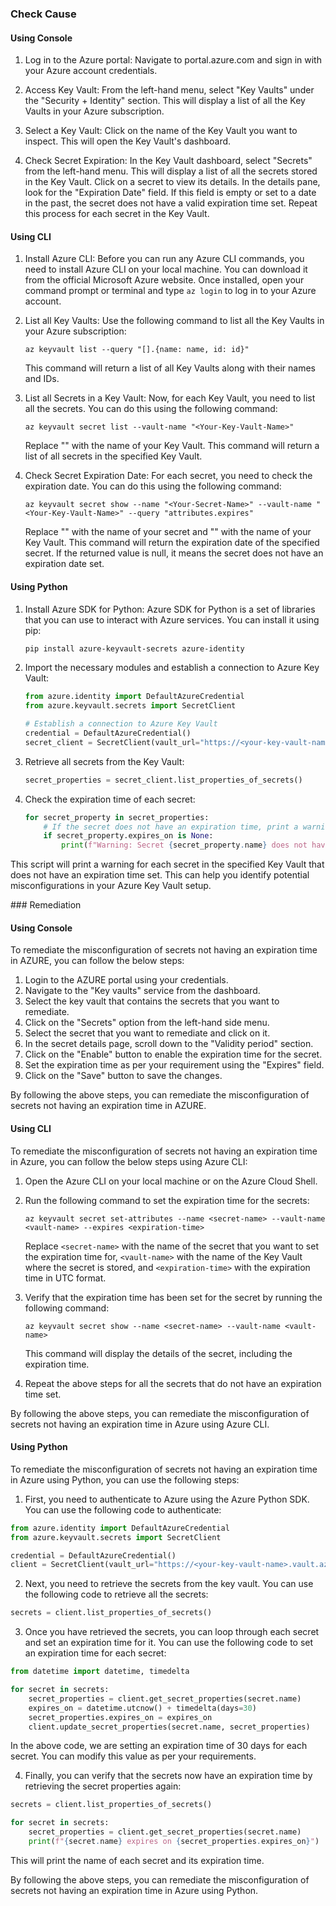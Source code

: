 

<Tabs><Tab title='Cause'>
### Check Cause

#### Using Console

1. Log in to the Azure portal: Navigate to portal.azure.com and sign in with your Azure account credentials.

2. Access Key Vault: From the left-hand menu, select "Key Vaults" under the "Security + Identity" section. This will display a list of all the Key Vaults in your Azure subscription.

3. Select a Key Vault: Click on the name of the Key Vault you want to inspect. This will open the Key Vault's dashboard.

4. Check Secret Expiration: In the Key Vault dashboard, select "Secrets" from the left-hand menu. This will display a list of all the secrets stored in the Key Vault. Click on a secret to view its details. In the details pane, look for the "Expiration Date" field. If this field is empty or set to a date in the past, the secret does not have a valid expiration time set. Repeat this process for each secret in the Key Vault.

#### Using CLI

1. Install Azure CLI: Before you can run any Azure CLI commands, you need to install Azure CLI on your local machine. You can download it from the official Microsoft Azure website. Once installed, open your command prompt or terminal and type `az login` to log in to your Azure account.

2. List all Key Vaults: Use the following command to list all the Key Vaults in your Azure subscription:

    ```
    az keyvault list --query "[].{name: name, id: id}"
    ```
   This command will return a list of all Key Vaults along with their names and IDs.

3. List all Secrets in a Key Vault: Now, for each Key Vault, you need to list all the secrets. You can do this using the following command:

    ```
    az keyvault secret list --vault-name "<Your-Key-Vault-Name>"
    ```
   Replace "<Your-Key-Vault-Name>" with the name of your Key Vault. This command will return a list of all secrets in the specified Key Vault.

4. Check Secret Expiration Date: For each secret, you need to check the expiration date. You can do this using the following command:

    ```
    az keyvault secret show --name "<Your-Secret-Name>" --vault-name "<Your-Key-Vault-Name>" --query "attributes.expires"
    ```
   Replace "<Your-Secret-Name>" with the name of your secret and "<Your-Key-Vault-Name>" with the name of your Key Vault. This command will return the expiration date of the specified secret. If the returned value is null, it means the secret does not have an expiration date set.

#### Using Python

1. Install Azure SDK for Python: Azure SDK for Python is a set of libraries that you can use to interact with Azure services. You can install it using pip:

   ```bash
   pip install azure-keyvault-secrets azure-identity
   ```

2. Import the necessary modules and establish a connection to Azure Key Vault:

   ```python
   from azure.identity import DefaultAzureCredential
   from azure.keyvault.secrets import SecretClient

   # Establish a connection to Azure Key Vault
   credential = DefaultAzureCredential()
   secret_client = SecretClient(vault_url="https://<your-key-vault-name>.vault.azure.net/", credential=credential)
   ```

3. Retrieve all secrets from the Key Vault:

   ```python
   secret_properties = secret_client.list_properties_of_secrets()
   ```

4. Check the expiration time of each secret:

   ```python
   for secret_property in secret_properties:
       # If the secret does not have an expiration time, print a warning
       if secret_property.expires_on is None:
           print(f"Warning: Secret {secret_property.name} does not have an expiration time.")
   ```

This script will print a warning for each secret in the specified Key Vault that does not have an expiration time set. This can help you identify potential misconfigurations in your Azure Key Vault setup.

</Tab>

<Tab title='Remediation'>
### Remediation

#### Using Console

To remediate the misconfiguration of secrets not having an expiration time in AZURE, you can follow the below steps:

1. Login to the AZURE portal using your credentials.
2. Navigate to the "Key vaults" service from the dashboard.
3. Select the key vault that contains the secrets that you want to remediate.
4. Click on the "Secrets" option from the left-hand side menu.
5. Select the secret that you want to remediate and click on it.
6. In the secret details page, scroll down to the "Validity period" section.
7. Click on the "Enable" button to enable the expiration time for the secret.
8. Set the expiration time as per your requirement using the "Expires" field.
9. Click on the "Save" button to save the changes.

By following the above steps, you can remediate the misconfiguration of secrets not having an expiration time in AZURE.

#### Using CLI

To remediate the misconfiguration of secrets not having an expiration time in Azure, you can follow the below steps using Azure CLI:

1. Open the Azure CLI on your local machine or on the Azure Cloud Shell.

2. Run the following command to set the expiration time for the secrets:

   ```
   az keyvault secret set-attributes --name <secret-name> --vault-name <vault-name> --expires <expiration-time>
   ```

   Replace `<secret-name>` with the name of the secret that you want to set the expiration time for, `<vault-name>` with the name of the Key Vault where the secret is stored, and `<expiration-time>` with the expiration time in UTC format.

3. Verify that the expiration time has been set for the secret by running the following command:

   ```
   az keyvault secret show --name <secret-name> --vault-name <vault-name>
   ```

   This command will display the details of the secret, including the expiration time.

4. Repeat the above steps for all the secrets that do not have an expiration time set.

By following the above steps, you can remediate the misconfiguration of secrets not having an expiration time in Azure using Azure CLI.

#### Using Python

To remediate the misconfiguration of secrets not having an expiration time in Azure using Python, you can use the following steps:

1. First, you need to authenticate to Azure using the Azure Python SDK. You can use the following code to authenticate:

```python
from azure.identity import DefaultAzureCredential
from azure.keyvault.secrets import SecretClient

credential = DefaultAzureCredential()
client = SecretClient(vault_url="https://<your-key-vault-name>.vault.azure.net/", credential=credential)
```

2. Next, you need to retrieve the secrets from the key vault. You can use the following code to retrieve all the secrets:

```python
secrets = client.list_properties_of_secrets()
```

3. Once you have retrieved the secrets, you can loop through each secret and set an expiration time for it. You can use the following code to set an expiration time for each secret:

```python
from datetime import datetime, timedelta

for secret in secrets:
    secret_properties = client.get_secret_properties(secret.name)
    expires_on = datetime.utcnow() + timedelta(days=30)
    secret_properties.expires_on = expires_on
    client.update_secret_properties(secret.name, secret_properties)
```

In the above code, we are setting an expiration time of 30 days for each secret. You can modify this value as per your requirements.

4. Finally, you can verify that the secrets now have an expiration time by retrieving the secret properties again:

```python
secrets = client.list_properties_of_secrets()

for secret in secrets:
    secret_properties = client.get_secret_properties(secret.name)
    print(f"{secret.name} expires on {secret_properties.expires_on}")
```

This will print the name of each secret and its expiration time.

By following the above steps, you can remediate the misconfiguration of secrets not having an expiration time in Azure using Python.


</Tab>
</Tabs>